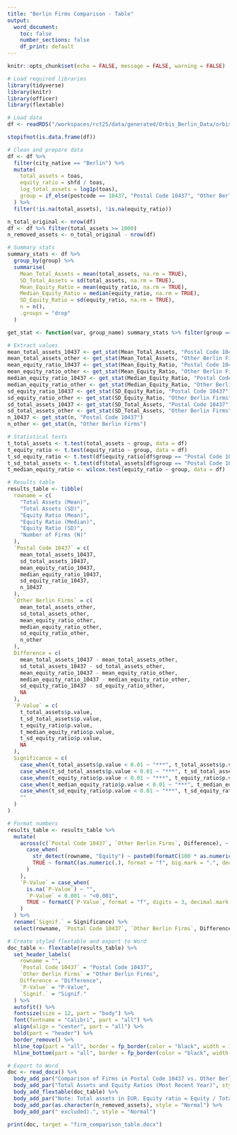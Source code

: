 ---
title: "Berlin Firms Comparison - Table"
output:
  word_document:
    toc: false
    number_sections: false
    df_print: default
---

```{r setup, include=FALSE}
knitr::opts_chunk$set(echo = FALSE, message = FALSE, warning = FALSE)

# Load required libraries
library(tidyverse)
library(knitr)
library(officer)
library(flextable)

# Load data
df <- readRDS("/workspaces/rct25/data/generated/Orbis_Berlin_Data/orbis_panel_berlin.rds")

stopifnot(is.data.frame(df))

# Clean and prepare data
df <- df %>%
  filter(city_native == "Berlin") %>%
  mutate(
    total_assets = toas,
    equity_ratio = shfd / toas,
    log_total_assets = log1p(toas),
    group = if_else(postcode == 10437, "Postal Code 10437", "Other Berlin Firms")
  ) %>%
  filter(!is.na(total_assets), !is.na(equity_ratio))

n_total_original <- nrow(df)
df <- df %>% filter(total_assets >= 1000)
n_removed_assets <- n_total_original - nrow(df)

# Summary stats
summary_stats <- df %>%
  group_by(group) %>%
  summarise(
    Mean_Total_Assets = mean(total_assets, na.rm = TRUE),
    SD_Total_Assets = sd(total_assets, na.rm = TRUE),
    Mean_Equity_Ratio = mean(equity_ratio, na.rm = TRUE),
    Median_Equity_Ratio = median(equity_ratio, na.rm = TRUE),
    SD_Equity_Ratio = sd(equity_ratio, na.rm = TRUE),
    n = n(),
    .groups = "drop"
  )

get_stat <- function(var, group_name) summary_stats %>% filter(group == group_name) %>% pull({{ var }})

# Extract values
mean_total_assets_10437 <- get_stat(Mean_Total_Assets, "Postal Code 10437")
mean_total_assets_other <- get_stat(Mean_Total_Assets, "Other Berlin Firms")
mean_equity_ratio_10437 <- get_stat(Mean_Equity_Ratio, "Postal Code 10437")
mean_equity_ratio_other <- get_stat(Mean_Equity_Ratio, "Other Berlin Firms")
median_equity_ratio_10437 <- get_stat(Median_Equity_Ratio, "Postal Code 10437")
median_equity_ratio_other <- get_stat(Median_Equity_Ratio, "Other Berlin Firms")
sd_equity_ratio_10437 <- get_stat(SD_Equity_Ratio, "Postal Code 10437")
sd_equity_ratio_other <- get_stat(SD_Equity_Ratio, "Other Berlin Firms")
sd_total_assets_10437 <- get_stat(SD_Total_Assets, "Postal Code 10437")
sd_total_assets_other <- get_stat(SD_Total_Assets, "Other Berlin Firms")
n_10437 <- get_stat(n, "Postal Code 10437")
n_other <- get_stat(n, "Other Berlin Firms")

# Statistical tests
t_total_assets <- t.test(total_assets ~ group, data = df)
t_equity_ratio <- t.test(equity_ratio ~ group, data = df)
t_sd_equity_ratio <- t.test(df$equity_ratio[df$group == "Postal Code 10437"], df$equity_ratio[df$group != "Postal Code 10437"])
t_sd_total_assets <- t.test(df$total_assets[df$group == "Postal Code 10437"], df$total_assets[df$group != "Postal Code 10437"])
t_median_equity_ratio <- wilcox.test(equity_ratio ~ group, data = df)

# Results table
results_table <- tibble(
  rowname = c(
    "Total Assets (Mean)",
    "Total Assets (SD)",
    "Equity Ratio (Mean)",
    "Equity Ratio (Median)",
    "Equity Ratio (SD)",
    "Number of Firms (N)"
  ),
  `Postal Code 10437` = c(
    mean_total_assets_10437,
    sd_total_assets_10437,
    mean_equity_ratio_10437,
    median_equity_ratio_10437,
    sd_equity_ratio_10437,
    n_10437
  ),
  `Other Berlin Firms` = c(
    mean_total_assets_other,
    sd_total_assets_other,
    mean_equity_ratio_other,
    median_equity_ratio_other,
    sd_equity_ratio_other,
    n_other
  ),
  Difference = c(
    mean_total_assets_10437 - mean_total_assets_other,
    sd_total_assets_10437 - sd_total_assets_other,
    mean_equity_ratio_10437 - mean_equity_ratio_other,
    median_equity_ratio_10437 - median_equity_ratio_other,
    sd_equity_ratio_10437 - sd_equity_ratio_other,
    NA
  ),
  `P-Value` = c(
    t_total_assets$p.value,
    t_sd_total_assets$p.value,
    t_equity_ratio$p.value,
    t_median_equity_ratio$p.value,
    t_sd_equity_ratio$p.value,
    NA
  ),
  Significance = c(
    case_when(t_total_assets$p.value < 0.01 ~ "***", t_total_assets$p.value < 0.05 ~ "**", t_total_assets$p.value < 0.1 ~ "*", TRUE ~ ""),
    case_when(t_sd_total_assets$p.value < 0.01 ~ "***", t_sd_total_assets$p.value < 0.05 ~ "**", t_sd_total_assets$p.value < 0.1 ~ "*", TRUE ~ ""),
    case_when(t_equity_ratio$p.value < 0.01 ~ "***", t_equity_ratio$p.value < 0.05 ~ "**", t_equity_ratio$p.value < 0.1 ~ "*", TRUE ~ ""),
    case_when(t_median_equity_ratio$p.value < 0.01 ~ "***", t_median_equity_ratio$p.value < 0.05 ~ "**", t_median_equity_ratio$p.value < 0.1 ~ "*", TRUE ~ ""),
    case_when(t_sd_equity_ratio$p.value < 0.01 ~ "***", t_sd_equity_ratio$p.value < 0.05 ~ "**", t_sd_equity_ratio$p.value < 0.1 ~ "*", TRUE ~ ""),
    ""
  )
)

# Format numbers
results_table <- results_table %>%
  mutate(
    across(c(`Postal Code 10437`, `Other Berlin Firms`, Difference), ~
      case_when(
        str_detect(rowname, "Equity") ~ paste0(formatC(100 * as.numeric(.), format = "f", digits = 2, big.mark = ".", decimal.mark = ","), "%"),
        TRUE ~ formatC(as.numeric(.), format = "f", big.mark = ".", decimal.mark = ",", digits = 0)
      )
    ),
    `P-Value` = case_when(
      is.na(`P-Value`) ~ "",
      `P-Value` < 0.001 ~ "<0.001",
      TRUE ~ formatC(`P-Value`, format = "f", digits = 3, decimal.mark = ",")
    )
  ) %>%
  rename(`Signif.` = Significance) %>%
  select(rowname, `Postal Code 10437`, `Other Berlin Firms`, Difference, `P-Value`, `Signif.`)

# Create styled flextable and export to Word
doc_table <- flextable(results_table) %>%
  set_header_labels(
    rowname = "",
    `Postal Code 10437` = "Postal Code 10437",
    `Other Berlin Firms` = "Other Berlin Firms",
    Difference = "Difference",
    `P-Value` = "P-Value",
    `Signif.` = "Signif."
  ) %>%
  autofit() %>%
  fontsize(size = 12, part = "body") %>%
  font(fontname = "Calibri", part = "all") %>%
  align(align = "center", part = "all") %>%
  bold(part = "header") %>%
  border_remove() %>%
  hline_top(part = "all", border = fp_border(color = "black", width = 1)) %>%
  hline_bottom(part = "all", border = fp_border(color = "black", width = 1))

# Export to Word
doc <- read_docx() %>%
  body_add_par("Comparison of Firms in Postal Code 10437 vs. Other Berlin Firms", style = "heading 1") %>%
  body_add_par("Total Assets and Equity Ratios (Most Recent Year)", style = "heading 2") %>%
  body_add_flextable(doc_table) %>%
  body_add_par("Note: Total assets in EUR. Equity ratio = Equity / Total Assets. P-values from Welch’s t-test (means, SDs) and Wilcoxon rank-sum test (medians). Significance levels: * p<0.1, ** p<0.05, *** p<0.01. N = number of firms per group. All p-values <0.001 reported as <0.001. Sample restricted to Berlin firms with total assets ≥ 1,000 EUR (", style = "Normal") %>%
  body_add_par(as.character(n_removed_assets), style = "Normal") %>%
  body_add_par(" excluded).", style = "Normal")

print(doc, target = "firm_comparison_table.docx")
```
